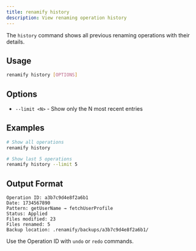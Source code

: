 ```yaml
---
title: renamify history
description: View renaming operation history
---
```


The `history` command shows all previous renaming operations with their details.

## Usage

```bash
renamify history [OPTIONS]
```

## Options

- `--limit <N>` - Show only the N most recent entries

## Examples

```bash
# Show all operations
renamify history

# Show last 5 operations
renamify history --limit 5
```

## Output Format

```
Operation ID: a3b7c9d4e8f2a6b1
Date: 1734567890
Pattern: getUserName → fetchUserProfile
Status: Applied
Files modified: 23
Files renamed: 5
Backup location: .renamify/backups/a3b7c9d4e8f2a6b1/
```

Use the Operation ID with `undo` or `redo` commands.
